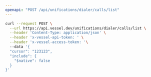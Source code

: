 ```yaml
---
openapi: "POST /api/unifications/dialer/calls/list"
---
```


<RequestExample>

```bash Request
curl --request POST \
  --url https://api.vessel.dev/unifications/dialer/calls/list \
  --header 'Content-Type: application/json' \
  --header 'x-vessel-api-token: ' \
  --header 'x-vessel-access-token: '\ 
  --data '{
  "cursor": "123123",
  "include": {
    "$native": false
  }
}'
```

</RequestExample>


      